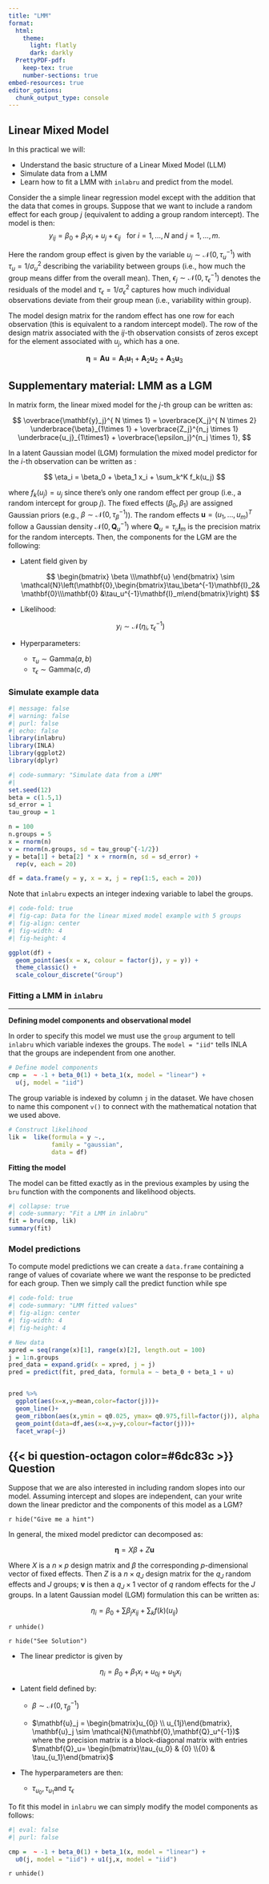 ```yaml
---
title: "LMM"
format: 
  html:
    theme:
      light: flatly
      dark: darkly
  PrettyPDF-pdf:
    keep-tex: true
    number-sections: true
embed-resources: true
editor_options: 
  chunk_output_type: console
---
```


## Linear Mixed Model

In this practical we will:

-   Understand the basic structure of a Linear Mixed Model (LLM)
-   Simulate data from a LMM
-   Learn how to fit a LMM with `inlabru` and predict from the model.

Consider the a simple linear regression model except with the addition that the data that comes in groups. Suppose that we want to include a random effect for each group $j$ (equivalent to adding a group random intercept). The model is then: $$
 y_{ij}  = \beta_0 + \beta_1 x_i + u_j + \epsilon_{ij} ~~~  \text{for}~i = 1,\ldots,N~ \text{and}~ j = 1,\ldots,m.
$$

Here the random group effect is given by the variable $u_j \sim \mathcal{N}(0, \tau^{-1}_u)$ with $\tau_u = 1/\sigma^2_u$ describing the variability between groups (i.e., how much the group means differ from the overall mean). Then, $\epsilon_j \sim \mathcal{N}(0, \tau^{-1}_\epsilon)$ denotes the residuals of the model and $\tau_\epsilon = 1/\sigma^2_\epsilon$ captures how much individual observations deviate from their group mean (i.e., variability within group).

The model design matrix for the random effect has one row for each observation (this is equivalent to a random intercept model). The row of the design matrix associated with the $ij$-th observation consists of zeros except for the element associated with $u_j$, which has a one.

$$
\pmb{\eta} = \pmb{A}\pmb{u} = \pmb{A}_1\pmb{u}_1 + \pmb{A}_2\pmb{u}_2 + \pmb{A}_3\pmb{u}_3
$$

::: {.callout-note icon="false"}
## Supplementary material: LMM as a LGM

In matrix form, the linear mixed model for the *j*-th group can be written as:

$$ \overbrace{\mathbf{y}_j}^{ N \times 1} = \overbrace{X_j}^{ N \times 2} \underbrace{\beta}_{1\times 1} + \overbrace{Z_j}^{n_j \times 1} \underbrace{u_j}_{1\times1} + \overbrace{\epsilon_j}^{n_j \times 1}, $$

In a latent Gaussian model (LGM) formulation the mixed model predictor for the *i*-th observation can be written as :

$$
\eta_i = \beta_0 + \beta_1 x_i + \sum_k^K f_k(u_j)
$$

where $f_k(u_j) = u_j$ since there’s only one random effect per group (i.e., a random intercept for group $j$). The fixed effects $(\beta_0,\beta_1)$ are assigned Gaussian priors (e.g., $\beta \sim \mathcal{N}(0,\tau_\beta^{-1})$). The random effects $\mathbf{u} = (u_1,\ldots,u_m)^T$ follow a Gaussian density $\mathcal{N}(0,\mathbf{Q}_u^{-1})$ where $\mathbf{Q}_u = \tau_u\mathbf{I}_m$ is the precision matrix for the random intercepts. Then, the components for the LGM are the following:

-   Latent field given by

    $$
    \begin{bmatrix} \beta \\\mathbf{u} 
    \end{bmatrix} \sim \mathcal{N}\left(\mathbf{0},\begin{bmatrix}\tau_\beta^{-1}\mathbf{I}_2&\mathbf{0}\\\mathbf{0} &\tau_u^{-1}\mathbf{I}_m\end{bmatrix}\right)
    $$

-   Likelihood:

    $$
    y_i \sim \mathcal{N}(\eta_i,\tau_{\epsilon}^{-1})
    $$

-   Hyperparameters:

    -   $\tau_u\sim\mathrm{Gamma}(a,b)$
    -   $\tau_\epsilon \sim \mathrm{Gamma}(c,d)$
:::

### **Simulate example data**

```r
#| message: false
#| warning: false
#| purl: false
#| echo: false
library(inlabru)
library(INLA)
library(ggplot2)
library(dplyr)
```

```r
#| code-summary: "Simulate data from a LMM"
#| 
set.seed(12)
beta = c(1.5,1)
sd_error = 1
tau_group = 1

n = 100
n.groups = 5
x = rnorm(n)
v = rnorm(n.groups, sd = tau_group^{-1/2})
y = beta[1] + beta[2] * x + rnorm(n, sd = sd_error) +
  rep(v, each = 20)

df = data.frame(y = y, x = x, j = rep(1:5, each = 20))  
```

Note that `inlabru` expects an integer indexing variable to label the groups.

```r
#| code-fold: true
#| fig-cap: Data for the linear mixed model example with 5 groups
#| fig-align: center
#| fig-width: 4
#| fig-height: 4

ggplot(df) +
  geom_point(aes(x = x, colour = factor(j), y = y)) +
  theme_classic() +
  scale_colour_discrete("Group")

```

### Fitting a LMM in `inlabru`

------------------------------------------------------------------------

**Defining model components and observational model**

In order to specify this model we must use the `group` argument to tell `inlabru` which variable indexes the groups. The `model = "iid"` tells INLA that the groups are independent from one another.

```r
# Define model components
cmp =  ~ -1 + beta_0(1) + beta_1(x, model = "linear") +
  u(j, model = "iid")
```

The group variable is indexed by column `j` in the dataset. We have chosen to name this component `v()` to connect with the mathematical notation that we used above.

```r
# Construct likelihood
lik =  like(formula = y ~.,
            family = "gaussian",
            data = df)
```

**Fitting the model**

The model can be fitted exactly as in the previous examples by using the `bru` function with the components and likelihood objects.

```r
#| collapse: true
#| code-summary: "Fit a LMM in inlabru"
fit = bru(cmp, lik)
summary(fit)
```

### Model predictions

To compute model predictions we can create a `data.frame` containing a range of values of covariate where we want the response to be predicted for each group. Then we simply call the predict function while spe

```r
#| code-fold: true
#| code-summary: "LMM fitted values"
#| fig-align: center
#| fig-width: 4
#| fig-height: 4

# New data
xpred = seq(range(x)[1], range(x)[2], length.out = 100)
j = 1:n.groups
pred_data = expand.grid(x = xpred, j = j)
pred = predict(fit, pred_data, formula = ~ beta_0 + beta_1 + u) 


pred %>%
  ggplot(aes(x=x,y=mean,color=factor(j)))+
  geom_line()+
  geom_ribbon(aes(x,ymin = q0.025, ymax= q0.975,fill=factor(j)), alpha = 0.5) + 
  geom_point(data=df,aes(x=x,y=y,colour=factor(j)))+
  facet_wrap(~j)

```

::: {.callout-tip icon="false"}
## {{< bi question-octagon color=#6dc83c >}} Question

Suppose that we are also interested in including random slopes into our model. Assuming intercept and slopes are independent, can your write down the linear predictor and the components of this model as a LGM?

`r hide("Give me a hint")`

In general, the mixed model predictor can decomposed as:

$$ \pmb{\eta} = X\beta + Z\mathbf{u} $$

Where $X$ is a $n \times p$ design matrix and $\beta$ the corresponding *p*-dimensional vector of fixed effects. Then $Z$ is a $n\times q_J$ design matrix for the $q_J$ random effects and $J$ groups; $\mathbf{v}$ is then a $q_J \times 1$ vector of $q$ random effects for the $J$ groups. In a latent Gaussian model (LGM) formulation this can be written as:

$$ \eta_i = \beta_0 + \sum\beta_j x_{ij} + \sum_k f(k) (u_{ij}) $$

`r unhide()`

`r hide("See Solution")`

-   The linear predictor is given by

    $$
    \eta_i = \beta_0 + \beta_1x_i + u_{0j} + u_{1j}x_i
    $$

-   Latent field defined by:

    -   $\beta \sim \mathcal{N}(0,\tau_\beta^{-1})$

    -   $\mathbf{u}_j = \begin{bmatrix}u_{0j} \\ u_{1j}\end{bmatrix}, \mathbf{u}_j \sim \mathcal{N}(\mathbf{0},\mathbf{Q}_u^{-1})$ where the precision matrix is a block-diagonal matrix with entries $\mathbf{Q}_u= \begin{bmatrix}\tau_{u_0} & {0} \\{0} & \tau_{u_1}\end{bmatrix}$

-   The hyperparameters are then:

    -   $\tau_{u_0},\tau_{u_1} \text{and}~\tau_\epsilon$

To fit this model in `inlabru` we can simply modify the model components as follows:

```r
#| eval: false
#| purl: false

cmp =  ~ -1 + beta_0(1) + beta_1(x, model = "linear") +
  u0(j, model = "iid") + u1(j,x, model = "iid")
```

`r unhide()`
:::
